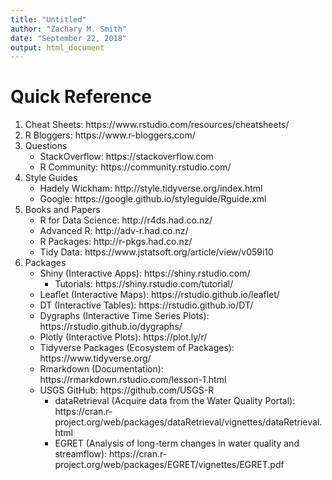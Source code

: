 ```yaml
---
title: "Untitled"
author: "Zachary M. Smith"
date: "September 22, 2018"
output: html_document
---
```


# Quick Reference

1. Cheat Sheets: https://www.rstudio.com/resources/cheatsheets/
2. R Bloggers: https://www.r-bloggers.com/
3. Questions
    + StackOverflow: https://stackoverflow.com
    + R Community: https://community.rstudio.com/
4. Style Guides
    + Hadely Wickham: http://style.tidyverse.org/index.html
    + Google: https://google.github.io/styleguide/Rguide.xml
5. Books and Papers
    + R for Data Science: http://r4ds.had.co.nz/
    + Advanced R: http://adv-r.had.co.nz/
    + R Packages: http://r-pkgs.had.co.nz/
    + Tidy Data: https://www.jstatsoft.org/article/view/v059i10
6. Packages
    + Shiny (Interactive Apps): https://shiny.rstudio.com/
        + Tutorials: https://shiny.rstudio.com/tutorial/
    + Leaflet (Interactive Maps): https://rstudio.github.io/leaflet/
    + DT (Interactive Tables): https://rstudio.github.io/DT/
    + Dygraphs (Interactive Time Series Plots): https://rstudio.github.io/dygraphs/
    + Plotly (Interactive Plots): https://plot.ly/r/
    + Tidyverse Packages (Ecosystem of Packages): https://www.tidyverse.org/
    + Rmarkdown (Documentation): https://rmarkdown.rstudio.com/lesson-1.html
    + USGS GitHub: https://github.com/USGS-R
        + dataRetrieval (Acquire data from the Water Quality Portal): https://cran.r-project.org/web/packages/dataRetrieval/vignettes/dataRetrieval.html
        + EGRET (Analysis of long-term changes in water quality and streamflow): https://cran.r-project.org/web/packages/EGRET/vignettes/EGRET.pdf
